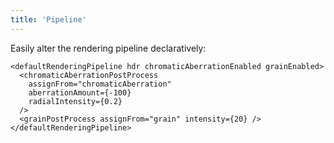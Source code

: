 ```yaml
---
title: 'Pipeline'
---
```


Easily alter the rendering pipeline declaratively:

```tsx
<defaultRenderingPipeline hdr chromaticAberrationEnabled grainEnabled>
  <chromaticAberrationPostProcess
    assignFrom="chromaticAberration"
    aberrationAmount={-100}
    radialIntensity={0.2}
  />
  <grainPostProcess assignFrom="grain" intensity={20} />
</defaultRenderingPipeline>
```

<code src="./pipeline/Pipeline.tsx" />
